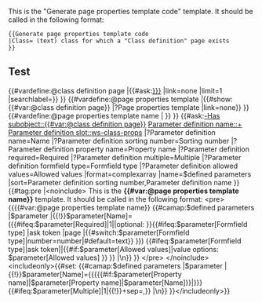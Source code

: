 <noinclude>
{{CSP alert}}
This is the "Generate page properties template code" template. It should be called in the following format:

<pre>
{{Generate page properties template code
|Class= (text) class for which a "Class definition" page exists
}}
</pre>

==Test==
{{Generate page properties template code |Class=Kaas}}
  
</noinclude><includeonly>{{#vardefine:@class definition page |{{#ask:[[Defines class::{{{Class|}}}]] |link=none |limit=1 |searchlabel=}} }}<!--
-->{{#vardefine:@page properties template |{{#show:{{#var:@class definition page}} |?Page properties template |link=none}} }}<!--
-->{{#vardefine:@page properties template name |{{PAGENAME:{{#var:@page properties template}} }} }}<!--

-->{{#ask:[[-Has subobject::{{#var:@class definition page}}]] [[Parameter definition name::+]] [[Parameter definition slot::ws-class-props]]
|?Parameter definition name=Name
|?Parameter definition sorting number=Sorting number
|?Parameter definition property name=Property name
|?Parameter definition required=Required
|?Parameter definition multiple=Multiple
|?Parameter definition formfield type=Formfield type
|?Parameter definition allowed values=Allowed values
|format=complexarray
|name=$defined parameters
|sort=Parameter definition sorting number,Parameter definition name
}}<!--

-->{{#tag:pre |<nowiki><noi</nowiki><nowiki>nclude>

</nowiki>This is the '''{{#var:@page properties template name}}''' template. It should be called in the following format:<nowiki>

<pre>
{{</nowiki>{{#var:@page properties template name}}
{{#camap:$defined parameters |$parameter |{{!}}$parameter[Name]= ({{#ifeq:$parameter[Required]|1||optional:<nowiki> </nowiki>}}{{#ifeq:$parameter[Formfield type] |ask token |page |{{#switch:$parameter[Formfield type]|number=number|#default=text}} }}) {{#ifeq:$parameter[Formfield type]|ask token||{{#if:$parameter[Allowed values]|value options: $parameter[Allowed values] }} }} |\n}}
<nowiki>}}
</pre>

</noin</nowiki><nowiki>clude><incl</nowiki><nowiki>udeonly>{{#set:
</nowiki>{{#camap:$defined parameters |$parameter |{{!}}$parameter[Name]=<nowiki>{{{</nowiki>{{#if:$parameter[Property name]|$parameter[Property name]|$parameter[Name]}}<nowiki>|}}}</nowiki>{{#ifeq:$parameter[Multiple]|1|{{!}}+sep=,}} |\n}}<nowiki>
}}</inclu</nowiki><nowiki>deonly></nowiki>}}<!--


--></includeonly>